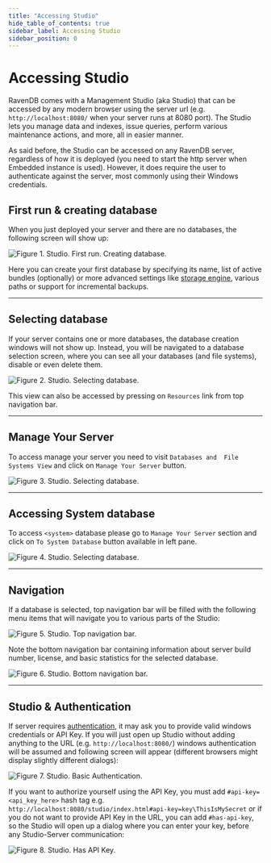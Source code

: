 ```yaml
---
title: "Accessing Studio"
hide_table_of_contents: true
sidebar_label: Accessing Studio
sidebar_position: 0
---
```



# Accessing Studio

RavenDB comes with a Management Studio (aka Studio) that can be accessed by any modern browser using the server url (e.g. `http://localhost:8080/` when your server runs at 8080 port). The Studio lets you manage data and indexes, issue queries, perform various maintenance actions, and more, all in easier manner.

As said before, the Studio can be accessed on any RavenDB server, regardless of how it is deployed (you need to start the http server when Embedded instance is used). However, it does require the user to authenticate against the server, most commonly using their Windows credentials.

## First run & creating database

When you just deployed your server and there are no databases, the following screen will show up:

![Figure 1. Studio. First run. Creating database.](./assets/accessing-studio-first-run.png)  

Here you can create your first database by specifying its name, list of active bundles (optionally) or more advanced settings like [storage engine](../server/configuration/storage-engines.mdx), various paths or support for incremental backups.

---

## Selecting database

If your server contains one or more databases, the database creation windows will not show up. Instead, you will be navigated to a database selection screen, where you can see all your databases (and file systems), disable or even delete them.

![Figure 2. Studio. Selecting database.](./assets/accessing-studio-database-selection.png)  

This view can also be accessed by pressing on `Resources` link from top navigation bar.

---

## Manage Your Server

To access manage your server you need to visit `Databases and  File Systems View` and click on `Manage Your Server` button.

![Figure 3. Studio. Selecting database.](./assets/accessing-studio-database-selection.png)  

---

## Accessing System database

To access `<system>` database please go to `Manage Your Server` section and click on `To System Database` button available in left pane.

![Figure 4. Studio. Selecting database.](./assets/accessing-studio-system-database.png) 

---

## Navigation

If a database is selected, top navigation bar will be filled with the following menu items that will navigate you to various parts of the Studio:

![Figure 5. Studio. Top navigation bar.](./assets/accessing-studio-nav.png)  

Note the bottom navigation bar containing information about server build number, license, and basic statistics for the selected database.

![Figure 6. Studio. Bottom navigation bar.](./assets/accessing-studio-nav-bottom.png)  

---

## Studio & Authentication

If server requires [authentication](../server/configuration/authentication-and-authorization.mdx), it may ask you to provide valid windows credentials or API Key. If you will just open up Studio without adding anything to the URL (e.g. `http://localhost:8080/`) windows authentication will be assumed and following screen will appear (different browsers might display slightly different dialogs):

![Figure 7. Studio. Basic Authentication.](./assets/accessing-studio-basic-auth.png)  

If you want to authorize yourself using the API Key, you must add `#api-key=<api_key_here>` hash tag e.g. `http://localhost:8080/studio/index.html#api-key=key\ThisIsMySecret` or if you do not want to provide API Key in the URL, you can add `#has-api-key`, so the Studio will open up a dialog where you can enter your key, before any Studio-Server communication:

![Figure 8. Studio. Has API Key.](./assets/accessing-studio-has-api-key.png)  



